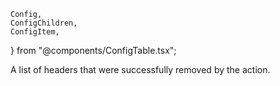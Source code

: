 	Config,
	ConfigChildren,
	ConfigItem,
} from "@components/ConfigTable.tsx";

<Config>
	<ConfigItem
		title="actions.ngrok.remove_headers.headers_removed"
		type="array of strings"
	>
		<p>A list of headers that were successfully removed by the action.</p>
	</ConfigItem>
</Config>
